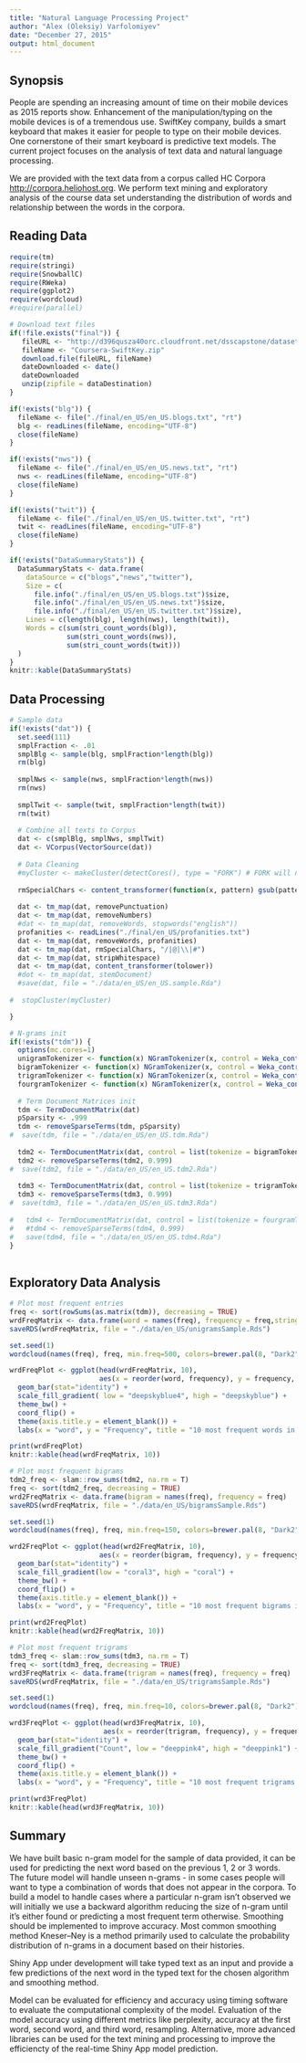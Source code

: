 ```yaml
---
title: "Natural Language Processing Project"
author: "Alex (Oleksiy) Varfolomiyev"
date: "December 27, 2015"
output: html_document
---
```

## Synopsis

People are spending an increasing amount of time on their mobile devices as 2015 reports show. Enhancement of the manipulation/typing on the mobile devices is of a tremendous use. SwiftKey company, builds a smart keyboard that makes it easier for people to type on their mobile devices. One cornerstone of their smart keyboard is predictive text models. 
The current project focuses on the analysis of text data and natural language processing.

We are provided with the text data from a corpus called HC Corpora <http://corpora.heliohost.org>. We perform text mining and exploratory analysis of the course data set understanding the distribution of words and relationship between the words in the corpora. 

## Reading Data

```r
require(tm)
require(stringi)
require(SnowballC)
require(RWeka)
require(ggplot2)
require(wordcloud)
#require(parallel)
```

```r
# Download text files
if(!file.exists("final")) {
   fileURL <- "http://d396qusza40orc.cloudfront.net/dsscapstone/dataset/Coursera-SwiftKey.zip"
   fileName <- "Coursera-SwiftKey.zip"
   download.file(fileURL, fileName)
   dateDownloaded <- date()
   dateDownloaded
   unzip(zipfile = dataDestination)
}

if(!exists("blg")) {
  fileName <- file("./final/en_US/en_US.blogs.txt", "rt")
  blg <- readLines(fileName, encoding="UTF-8")
  close(fileName)
}

if(!exists("nws")) {
  fileName <- file("./final/en_US/en_US.news.txt", "rt")
  nws <- readLines(fileName, encoding="UTF-8")
  close(fileName)
}

if(!exists("twit")) {
  fileName <- file("./final/en_US/en_US.twitter.txt", "rt")
  twit <- readLines(fileName, encoding="UTF-8")
  close(fileName)
}

if(!exists("DataSummaryStats")) {
  DataSummaryStats <- data.frame(
    dataSource = c("blogs","news","twitter"),
    Size = c(
      file.info("./final/en_US/en_US.blogs.txt")$size,
      file.info("./final/en_US/en_US.news.txt")$size,
      file.info("./final/en_US/en_US.twitter.txt")$size),
    Lines = c(length(blg), length(nws), length(twit)),
    Words = c(sum(stri_count_words(blg)),
              sum(stri_count_words(nws)),
              sum(stri_count_words(twit)))
  )
}
knitr::kable(DataSummaryStats)
```

## Data Processing

```r
# Sample data
if(!exists("dat")) {
  set.seed(111)
  smplFraction <- .01
  smplBlg <- sample(blg, smplFraction*length(blg))
  rm(blg)
  
  smplNws <- sample(nws, smplFraction*length(nws))
  rm(nws)
  
  smplTwit <- sample(twit, smplFraction*length(twit))
  rm(twit)
  
  # Combine all texts to Corpus
  dat <- c(smplBlg, smplNws, smplTwit)
  dat <- VCorpus(VectorSource(dat))
  
  # Data Cleaning
  #myCluster <- makeCluster(detectCores(), type = "FORK") # FORK will not work on Windows
  
  rmSpecialChars <- content_transformer(function(x, pattern) gsub(pattern, " ", x))
  
  dat <- tm_map(dat, removePunctuation)
  dat <- tm_map(dat, removeNumbers)
  #dat <- tm_map(dat, removeWords, stopwords("english"))
  profanities <- readLines("./final/en_US/profanities.txt")
  dat <- tm_map(dat, removeWords, profanities)
  dat <- tm_map(dat, rmSpecialChars, "/|@|\\|#")
  dat <- tm_map(dat, stripWhitespace)
  dat <- tm_map(dat, content_transformer(tolower))
  #dot <- tm_map(dat, stemDocument)
  #save(dat, file = "./data/en_US/en_US.sample.Rda")
  
#  stopCluster(myCluster)

}

# N-grams init
if(!exists("tdm")) {
  options(mc.cores=1)
  unigramTokenizer <- function(x) NGramTokenizer(x, control = Weka_control(min = 1, max = 1))
  bigramTokenizer <- function(x) NGramTokenizer(x, control = Weka_control(min = 2, max = 2))
  trigramTokenizer <- function(x) NGramTokenizer(x, control = Weka_control(min = 3, max = 3))
  fourgramTokenizer <- function(x) NGramTokenizer(x, control = Weka_control(min = 4, max = 4))
  
  # Term Document Matrices init
  tdm <- TermDocumentMatrix(dat)
  pSparsity <- .999
  tdm <- removeSparseTerms(tdm, pSparsity)
#  save(tdm, file = "./data/en_US/en_US.tdm.Rda")
  
  tdm2 <- TermDocumentMatrix(dat, control = list(tokenize = bigramTokenizer))
  tdm2 <- removeSparseTerms(tdm2, 0.999)
#  save(tdm2, file = "./data/en_US/en_US.tdm2.Rda")
  
  tdm3 <- TermDocumentMatrix(dat, control = list(tokenize = trigramTokenizer))
  tdm3 <- removeSparseTerms(tdm3, 0.999)
#  save(tdm3, file = "./data/en_US/en_US.tdm3.Rda")
  
#   tdm4 <- TermDocumentMatrix(dat, control = list(tokenize = fourgramTokenizer))
#   #tdm4 <- removeSparseTerms(tdm4, 0.999)
#   save(tdm4, file = "./data/en_US/en_US.tdm4.Rda")
}
  
```

## Exploratory Data Analysis

```r
# Plot most frequent entries
freq <- sort(rowSums(as.matrix(tdm)), decreasing = TRUE)
wrdFreqMatrix <- data.frame(word = names(freq), frequency = freq,stringsAsFactors = F)
saveRDS(wrdFreqMatrix, file = "./data/en_US/unigramsSample.Rds")

set.seed(1)
wordcloud(names(freq), freq, min.freq=500, colors=brewer.pal(8, "Dark2"))

wrdFreqPlot <- ggplot(head(wrdFreqMatrix, 10), 
                      aes(x = reorder(word, frequency), y = frequency, fill=frequency)) +
  geom_bar(stat="identity") +
  scale_fill_gradient( low = "deepskyblue4", high = "deepskyblue") +
  theme_bw() +
  coord_flip() +
  theme(axis.title.y = element_blank()) +
  labs(x = "word", y = "Frequency", title = "10 most frequent words in the sample")

print(wrdFreqPlot)
knitr::kable(head(wrdFreqMatrix, 10))

# Plot most frequent bigrams
tdm2_freq <- slam::row_sums(tdm2, na.rm = T)
freq <- sort(tdm2_freq, decreasing = TRUE)
wrd2FreqMatrix <- data.frame(bigram = names(freq), frequency = freq)
saveRDS(wrdFreqMatrix, file = "./data/en_US/bigramsSample.Rds")

set.seed(1)
wordcloud(names(freq), freq, min.freq=150, colors=brewer.pal(8, "Dark2"))

wrd2FreqPlot <- ggplot(head(wrd2FreqMatrix, 10), 
                      aes(x = reorder(bigram, frequency), y = frequency, fill=frequency)) +
  geom_bar(stat="identity") +
  scale_fill_gradient(low = "coral3", high = "coral") +
  theme_bw() +
  coord_flip() +
  theme(axis.title.y = element_blank()) +
  labs(x = "word", y = "Frequency", title = "10 most frequent bigrams in the sample")

print(wrd2FreqPlot)
knitr::kable(head(wrd2FreqMatrix, 10))

# Plot most frequent trigrams
tdm3_freq <- slam::row_sums(tdm3, na.rm = T)
freq <- sort(tdm3_freq, decreasing = TRUE)
wrd3FreqMatrix <- data.frame(trigram = names(freq), frequency = freq)
saveRDS(wrdFreqMatrix, file = "./data/en_US/trigramsSample.Rds")

set.seed(1)
wordcloud(names(freq), freq, min.freq=10, colors=brewer.pal(8, "Dark2"))

wrd3FreqPlot <- ggplot(head(wrd3FreqMatrix, 10), 
                       aes(x = reorder(trigram, frequency), y = frequency, fill=frequency)) +
  geom_bar(stat="identity") +
  scale_fill_gradient("Count", low = "deeppink4", high = "deeppink1") +
  theme_bw() +
  coord_flip() +
  theme(axis.title.y = element_blank()) +
  labs(x = "word", y = "Frequency", title = "10 most frequent trigrams in the sample")

print(wrd3FreqPlot)
knitr::kable(head(wrd3FreqMatrix, 10))

```

## Summary

We have built basic n-gram model for the sample of data provided, it can be used for predicting the next word based on the previous 1, 2 or 3 words.
The future model will handle unseen n-grams - in some cases people will want to type a combination of words that does not appear in the corpora. To build a model to handle cases where a particular n-gram isn't observed we will initially we use a backward algorithm reducing the size of n-gram until it's either found or predicting a most frequent term otherwise. Smoothing should be implemented to improve accuracy. Most common smoothing method Kneser–Ney is a method primarily used to calculate the probability distribution of n-grams in a document based on their histories.

Shiny App under development will take typed text as an input and provide a few predictions of the next word in the typed text for the chosen algorithm and smoothing method.

Model can be evaluated for efficiency and accuracy using timing software to evaluate the computational complexity of the model. Evaluation of the model accuracy using different metrics like perplexity, accuracy at the first word, second word, and third word, resampling. Alternative, more advanced libraries can be used for the text mining and processing to improve the efficiencty of the real-time Shiny App model prediction.